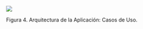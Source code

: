 ![](../../../../static/img/sdlc/arquitectura/application.png)
        
Figura 4. Arquitectura de la Aplicación: Casos de Uso.